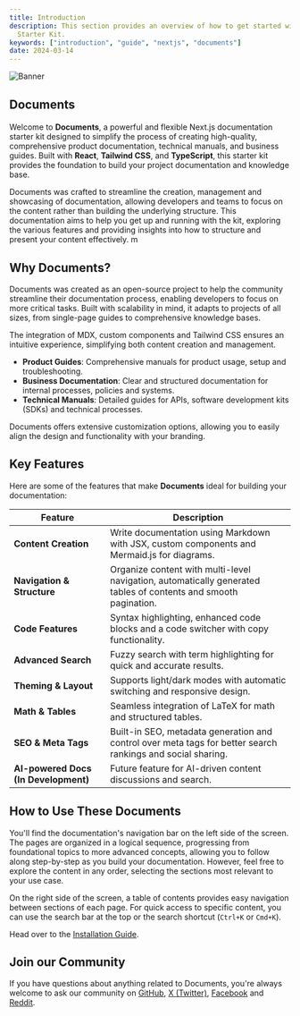 ```yaml
---
title: Introduction
description: This section provides an overview of how to get started with the Documents, Next.js Document
  Starter Kit.
keywords: ["introduction", "guide", "nextjs", "documents"]
date: 2024-03-14
---
```


![Banner](/images/banner.png "Documents")

## Documents

####

Welcome to **Documents**, a powerful and flexible Next.js documentation starter kit designed to
simplify the process of creating high-quality, comprehensive product documentation, technical
manuals, and business guides. Built with **React**, **Tailwind CSS**, and **TypeScript**, this
starter kit provides the foundation to build your project documentation and knowledge base.

Documents was crafted to streamline the creation, management and showcasing of documentation,
allowing developers and teams to focus on the content rather than building the underlying structure.
This documentation aims to help you get up and running with the kit, exploring the various features
and providing insights into how to structure and present your content effectively. m

<CardGrid>
  <Card subtitle="Instructions" title="Installation" description="Get started with Documents using our quick start installation guide to get your project started." href="/docs/introduction/installation" />
  <Card subtitle="Setup" title="Site Settings" description="Setting up your Documents projects layout, links and search engine optimisation." href="/docs/introduction/setup" />
  <Card subtitle="Support" title="Rubix Studios" description="Australia's leading branding, marketing and web development company." href="https://www.rubixstudios.com.au/" external={true} />
</CardGrid>

## Why Documents?

Documents was created as an open-source project to help the community streamline their documentation
process, enabling developers to focus on more critical tasks. Built with scalability in mind, it
adapts to projects of all sizes, from single-page guides to comprehensive knowledge bases.

The integration of MDX, custom components and Tailwind CSS ensures an intuitive experience,
simplifying both content creation and management.

- **Product Guides**: Comprehensive manuals for product usage, setup and troubleshooting.
- **Business Documentation**: Clear and structured documentation for internal processes, policies
  and systems.
- **Technical Manuals**: Detailed guides for APIs, software development kits (SDKs) and technical
  processes.

Documents offers extensive customization options, allowing you to easily align the design and
functionality with your branding.

## Key Features

Here are some of the features that make **Documents** ideal for building your documentation:

| Feature                              | Description                                                                                                     |
| ------------------------------------ | --------------------------------------------------------------------------------------------------------------- |
| **Content Creation**                 | Write documentation using Markdown with JSX, custom components and Mermaid.js for diagrams.                     |
| **Navigation & Structure**           | Organize content with multi-level navigation, automatically generated tables of contents and smooth pagination. |
| **Code Features**                    | Syntax highlighting, enhanced code blocks and a code switcher with copy functionality.                          |
| **Advanced Search**                  | Fuzzy search with term highlighting for quick and accurate results.                                             |
| **Theming & Layout**                 | Supports light/dark modes with automatic switching and responsive design.                                       |
| **Math & Tables**                    | Seamless integration of LaTeX for math and structured tables.                                                   |
| **SEO & Meta Tags**                  | Built-in SEO, metadata generation and control over meta tags for better search rankings and social sharing.     |
| **AI-powered Docs (In Development)** | Future feature for AI-driven content discussions and search.                                                    |

## How to Use These Documents

You'll find the documentation's navigation bar on the left side of the screen. The pages are
organized in a logical sequence, progressing from foundational topics to more advanced concepts,
allowing you to follow along step-by-step as you build your documentation. However, feel free to
explore the content in any order, selecting the sections most relevant to your use case.

On the right side of the screen, a table of contents provides easy navigation between sections of
each page. For quick access to specific content, you can use the search bar at the top or the search
shortcut (`Ctrl+K` or `Cmd+K`).

Head over to the [Installation Guide](/docs/introduction/installation).

## Join our Community

If you have questions about anything related to Documents, you're always welcome to ask our
community on [GitHub](https://github.com/rubixvi/rubix-documents),
[X (Twitter)](https://x.com/rubixstory), [Facebook](https://www.facebook.com/rubixstudios) and
[Reddit](https://www.reddit.com/r/RubixStudios/).
